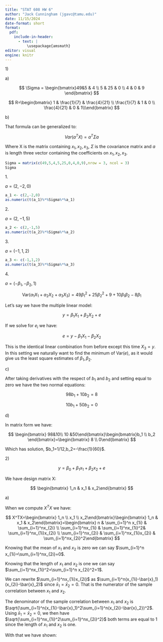 ```yaml
---
title: "STAT 608 HW 6"
author: "Jack Cunningham (jgavc@tamu.edu)"
date: 11/15/2024
date-format: short
format:
  pdf:
    include-in-header:
      - text: |
          \usepackage{amsmath}
editor: visual
engine: knitr
---
```


1\)

a\)

$$
\Sigma = \begin{bmatrix}49&5 & 4 \\ 5 & 25 & 0 \\ 4 & 0 & 9 \end{bmatrix}
$$

$$
R=\begin{bmatrix} 1 & \frac{1}{7} & \frac{4}{21} \\ \frac{1}{7} & 1 & 0 \\ \frac{4}{21} & 0 & 1\\\end{bmatrix}
$$

b\)

That formula can be generalized to:

$$
Var(a^TX)=a^T\Sigma a
$$

Where X is the matrix containing $x_1,x_2,x_3$, $\Sigma$ is the covariance matrix and $a$ is length three vector containing the coefficients on $x_1,x_2,x_3$.

```r
Sigma = matrix(c(49,5,4,5,25,0,4,0,9),nrow = 3, ncol = 3)
Sigma
```

1\.

$a=(2,-2,0)$

```r
a_1 <- c(2,-2,0)
as.numeric(t(a_1)%*%Sigma%*%a_1)
```

2\.

$a = (2,-1,5)$

```r
a_2 <- c(2,-1,5)
as.numeric(t(a_2)%*%Sigma%*%a_2)
```

3\.

$a = (-1,1,2)$

```r
a_3 <- c(-1,1,2)
as.numeric(t(a_3)%*%Sigma%*%a_3)
```

4\.

$a=(-\beta_1,-\beta_2,1)$

$$
\text{Var}(a_1X_1+a_2X_2+a_3X_3)=49\beta_1^2+25\beta_2^2+9+10\beta_1\beta_2-8\beta_1
$$

Let's say we have the multiple linear model:

$$
y=\beta_1X_1+\beta_2X_2+e
$$

If we solve for $e_i$ we have:

$$
e=y-\beta_1X_1-\beta_2X_2
$$

This is the identical linear combination from before except this time $X_3=y$. In this setting we naturally want to find the minimum of $\text{Var}(e)$, as it would give us the least square estimates of $\beta_1,\beta_2$.

c\)

After taking derivatives with the respect of $b_1$ and $b_2$ and setting equal to zero we have the two normal equations:

$$
98b_1+10b_2=8
$$

$$
10 b_1+50b_2=0
$$

d\)

In matrix form we have:

$$
\begin{bmatrix} 98&10\\ 10 &50\end{bmatrix}\begin{bmatrix}b_1 \\ b_2 \end{bmatrix}=\begin{bmatrix} 8 \\ 0\end{bmatrix}
$$

Which has solution, $b_1=1/12,b_2=-\frac{1}{60}$.

2\)

$$
y=\beta_0+\beta_1x_1+\beta_2x_2+e
$$

We have design matrix X:

$$
\begin{bmatrix} 1_n & x_1 & x_2\end{bmatrix}
$$

a\)

When we compute $X^TX$ we have:

$$
X^TX=\begin{bmatrix} 1_n \\ x_1  \\ x_2\end{bmatrix}\begin{bmatrix} 1_n & x_1 & x_2\end{bmatrix}=\begin{bmatrix} n & \sum_{i=1}^n x_{1i} & \sum_{i=1}^nx_{2i} \\ \sum_{i=1}^nx_{1i} & \sum_{i=1}^nx_{1i}^2& \sum_{i=1}^nx_{1i}x_{2i} \\ \sum_{i=1}^nx_{2i} & \sum_{i=1}^nx_{1i}x_{2i} & \sum_{i=1}^nx_{2i}^2\end{bmatrix}
$$

Knowing that the mean of $x_1$ and $x_2$ is zero we can say $\sum_{i=1}^n x_{1i}=\sum_{i=1}^nx_{2i}=0$.

Knowing that the length of $x_1$ and $x_2$ is one we can say $\sum_{i=1}^nx_{1i}^2=\sum_{i=1}^n x_{2i}^2=1$.

We can rewrite $\sum_{i=1}^nx_{1i}x_{2i}$ as $\sum_{i=1}^n(x_{1i}-\bar{x}_1)(x_{2i}-\bar{x}_2)$ since $\bar{x}_1=\bar{x}_2=0$. That is the numerator of the sample correlation between $x_1$ and $x_2$.

The denominator of the sample correlation between $x_1$ and $x_2$ is $\sqrt{\sum_{i=1}^n(x_{1i}-\bar{x}_1)^2\sum_{i=1}^n(x_{2i}-\bar{x}_2})^2$. Using $\bar{x}_1=\bar{x}_2=0$, we then have $\sqrt{\sum_{i=1}^nx_{1i}^2\sum_{i=1}^nx_{2i}^2}$ both terms are equal to 1 since the length of $x_1$ and $x_2$ is one.

With that we have shown:
